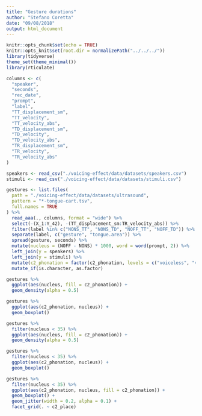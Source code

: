 ```yaml
---
title: "Gesture durations"
author: "Stefano Coretta"
date: "09/08/2018"
output: html_document
---
```


```r
knitr::opts_chunk$set(echo = TRUE)
knitr::opts_knit$set(root.dir = normalizePath("../../../"))
library(tidyverse)
theme_set(theme_minimal())
library(rticulate)
```

```r
columns <- c(
  "speaker",
  "seconds",
  "rec_date",
  "prompt",
  "label",
  "TT_displacement_sm",
  "TT_velocity",
  "TT_velocity_abs",
  "TD_displacement_sm",
  "TD_velocity",
  "TD_velocity_abs",
  "TR_displacement_sm",
  "TR_velocity",
  "TR_velocity_abs"
)

speakers <- read_csv("./voicing-effect/data/datasets/speakers.csv")
stimuli <- read_csv("./voicing-effect/data/datasets/stimuli.csv")

gestures <- list.files(
  path = "./voicing-effect/data/datasets/ultrasound",
  pattern = "*-tongue-cart.tsv",
  full.names = TRUE
) %>%
  read_aaa(., columns, format = "wide") %>%
  select(-(X_1:Y_42), -(TT_displacement_sm:TR_velocity_abs)) %>%
  filter(label %in% c("NONS_TT", "NONS_TD", "NOFF_TT", "NOFF_TD")) %>%
  separate(label, c("gesture", "tongue.area")) %>%
  spread(gesture, seconds) %>%
  mutate(nucleus = (NOFF - NONS) * 1000, word = word(prompt, 2)) %>%
  left_join(y = speakers) %>%
  left_join(y = stimuli) %>%
  mutate(c2_phonation = factor(c2_phonation, levels = c("voiceless", "voiced"))) %>%
  mutate_if(is.character, as.factor)
```

```r
gestures %>%
  ggplot(aes(nucleus, fill = c2_phonation)) +
  geom_density(alpha = 0.5)
```

```r
gestures %>%
  ggplot(aes(c2_phonation, nucleus)) +
  geom_boxplot()
```

```r
gestures %>%
  filter(nucleus < 35) %>%
  ggplot(aes(nucleus, fill = c2_phonation)) +
  geom_density(alpha = 0.5)
```

```r
gestures %>%
  filter(nucleus < 35) %>%
  ggplot(aes(c2_phonation, nucleus)) +
  geom_boxplot()
```

```r
gestures %>%
  filter(nucleus < 35) %>%
  ggplot(aes(c2_phonation, nucleus, fill = c2_phonation)) +
  geom_boxplot() +
  geom_jitter(width = 0.2, alpha = 0.1) +
  facet_grid(. ~ c2_place)
```
